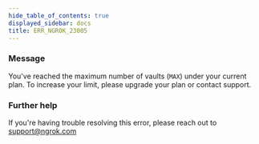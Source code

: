 ```yaml
---
hide_table_of_contents: true
displayed_sidebar: docs
title: ERR_NGROK_23005
---
```


### Message

You've reached the maximum number of vaults (`MAX`) under your current plan. To increase your limit, please upgrade your plan or contact support.

### Further help

If you're having trouble resolving this error, please reach out to [support@ngrok.com](mailto:support@ngrok.com?subject=Help%20with%20ERR_NGROK_23005)
